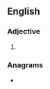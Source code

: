 ==English==

===Adjective===
{{head|en|adjective superlative form}}

# {{en-superlative of|chic}}

===Anagrams===
* {{anagrams|en|hectics|schetic}}